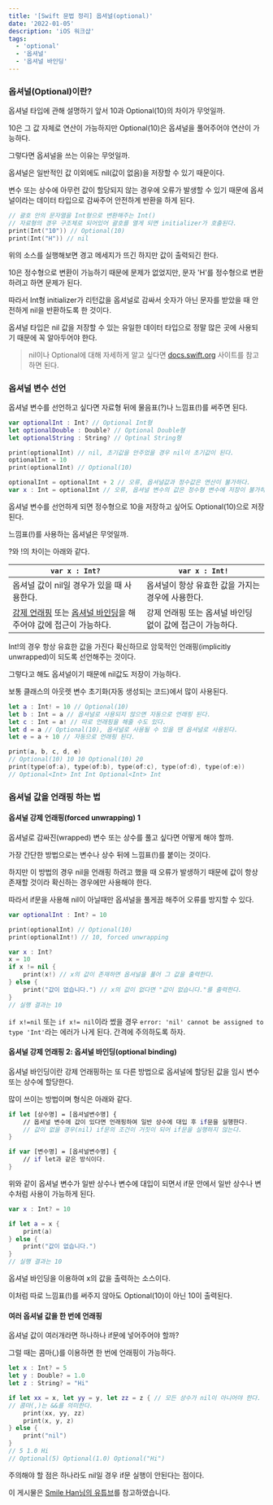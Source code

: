 ```yaml
---
title: '[Swift 문법 정리] 옵셔널(optional)'
date: '2022-01-05'
description: 'iOS 워크샵'
tags:
  - 'optional'
  - '옵셔널'
  - '옵셔널 바인딩'
---
```


### 옵셔널(Optional)이란?

옵셔널 타입에 관해 설명하기 앞서 10과 Optional(10)의 차이가 무엇일까. 

10은 그 값 자체로 연산이 가능하지만 Optional(10)은 옵셔널을 풀어주어야 연산이 가능하다.

그렇다면 옵셔널을 쓰는 이유는 무엇일까.

옵셔널은 일반적인 값 이외에도 nil(값이 없음)을 저장할 수 있기 때문이다.

변수 또는 상수에 아무런 값이 할당되지 않는 경우에 오류가 발생할 수 있기 때문에 옵셔널이라는 데이터 타입으로 감싸주어 안전하게 반환을 하게 된다.

```swift
// 괄호 안의 문자열을 Int형으로 변환해주는 Int()
// 자료형의 경우 구조체로 되어있어 괄호를 열게 되면 initializer가 호출된다.
print(Int("10")) // Optional(10)
print(Int("H")) // nil
```

위의 소스를 실행해보면 경고 메세지가 뜨긴 하지만 값이 출력되긴 한다.

10은 정수형으로 변환이 가능하기 때문에 문제가 없었지만, 문자 'H'를 정수형으로 변환하려고 하면 문제가 된다.

따라서 Int형 initializer가 리턴값을 옵셔널로 감싸서 숫자가 아닌 문자를 받았을 때 안전하게 nil을 반환하도록 한 것이다.

옵셔널 타입은 nil 값을 저장할 수 있는 유일한 데이터 타입으로 정말 많은 곳에 사용되기 때문에 꼭 알아두어야 한다.

> nil이나 Optional에 대해 자세하게 알고 싶다면 [docs.swift.org](https://docs.swift.org/swift-book/LanguageGuide/TheBasics.html#ID330) 사이트를 참고하면 된다.

### 옵셔널 변수 선언

옵셔널 변수를 선언하고 싶다면 자료형 뒤에 물음표(?)나 느낌표(!)를 써주면 된다.

```swift
var optionalInt : Int? // Optional Int형 
let optionalDouble : Double? // Optional Double형 
let optionalString : String? // Optinal String형 

print(optionalInt) // nil, 초기값을 안주었을 경우 nil이 초기값이 된다.
optionalInt = 10
print(optionalInt) // Optional(10)

optionalInt = optionalInt + 2 // 오류, 옵셔널값과 정수값은 연산이 불가하다.
var x : Int = optionalInt // 오류, 옵셔널 변수의 값은 정수형 변수에 저장이 불가하다.
```

옵셔널 변수를 선언하게 되면 정수형으로 10을 저장하고 싶어도 Optional(10)으로 저장된다.

느낌표(!)를 사용하는 옵셔널은 무엇일까.

?와 !의 차이는 아래와 같다.

| `var x : Int?`                                                                                                                                                   | `var x : Int!`                                            |
| ---------------------------------------------------------------------------------------------------------------------------------------------------------------- | --------------------------------------------------------- |
| 옵셔널 값이 nil일 경우가 있을 때 사용한다.                                                                                                                       | 옵셔널이 항상 유효한 값을 가지는 경우에 사용한다.         |
| [강제 언래핑](#옵셔널-강제-언래핑forced-unwrapping-1) 또는 [옵셔널 바인딩](#옵셔널-강제-언래핑-2-옵셔널-바인딩optional-binding)을 해주어야 값에 접근이 가능하다. | 강제 언래핑 또는 옵셔널 바인딩 없이 값에 접근이 가능하다. |

Int!의 경우 항상 유효한 값을 가진다 확신하므로 암묵적인 언래핑(implicitly unwrapped)이 되도록 선언해주는 것이다.

그렇다고 해도 옵셔널이기 때문에 nil값도 저장이 가능하다.

보통 클래스의 아웃렛 변수 초기화(자동 생성되는 코드)에서 많이 사용된다.

```swift
let a : Int! = 10 // Optional(10)
let b : Int = a // 옵셔널로 사용되지 않으면 자동으로 언래핑 된다.
let c : Int = a! // 따로 언래핑을 해줄 수도 있다.
let d = a // Optional(10), 옵셔널로 사용될 수 있을 땐 옵셔널로 사용된다. 
let e = a + 10 // 자동으로 언래핑 된다.

print(a, b, c, d, e)
// Optional(10) 10 10 Optional(10) 20
print(type(of:a), type(of:b), type(of:c), type(of:d), type(of:e))
// Optional<Int> Int Int Optional<Int> Int
```

### 옵셔널 값을 언래핑 하는 법

#### 옵셔널 강제 언래핑(forced unwrapping) 1

옵셔널로 감싸진(wrapped) 변수 또는 상수를 풀고 싶다면 어떻게 해야 할까.

가장 간단한 방법으로는 변수나 상수 뒤에 느낌표(!)를 붙이는 것이다.

하지만 이 방법의 경우 nil을 언래핑 하려고 했을 때 오류가 발생하기 때문에 값이 항상 존재할 것이라 확신하는 경우에만 사용해야 한다.

따라서 if문을 사용해 nil이 아닐때만 옵셔널을 풀게끔 해주어 오류를 방지할 수 있다.

```swift
var optionalInt : Int? = 10

print(optionalInt) // Optional(10)
print(optionalInt!) // 10, forced unwrapping
```

```swift
var x : Int?
x = 10
if x != nil {
    print(x!) // x의 값이 존재하면 옵셔널을 풀어 그 값을 출력한다.
} else {
    print("값이 없습니다.") // x의 값이 없다면 "값이 없습니다."를 출력한다.
}
// 실행 결과는 10
```

<Callout type="warning" icon="⚠️">

`if x!=nil` 또는 `if x!= nil`이라 썼을 경우 `error: 'nil' cannot be assigned to type 'Int'`라는 에러가 나게 된다. 간격에 주의하도록 하자.

</Callout>

#### 옵셔널 강제 언래핑 2: 옵셔널 바인딩(optional binding)

옵셔널 바인딩이란 강제 언래핑하는 또 다른 방법으로 옵셔널에 할당된 값을 임시 변수 또는 상수에 할당한다.

많이 쓰이는 방법이며 형식은 아래와 같다.

```swift
if let [상수명] = [옵셔널변수명] {
    // 옵셔널 변수에 값이 있다면 언래핑하여 일반 상수에 대입 후 if문을 실행한다.
    // 값이 없을 경우(nil) if문의 조건이 거짓이 되어 if문을 실행하지 않는다.
}

if var [변수명] = [옵셔널변수명] {
    // if let과 같은 방식이다.
}
```

위와 같이 옵셔널 변수가 일반 상수나 변수에 대입이 되면서 if문 안에서 일반 상수나 변수처럼 사용이 가능하게 된다.

```swift
var x : Int? = 10

if let a = x {
    print(a)
} else {
    print("값이 없습니다.")
}
// 실행 결과는 10
```

옵셔널 바인딩을 이용하여 x의 값을 출력하는 소스이다.

이처럼 따로 느낌표(!)를 써주지 않아도 Optional(10)이 아닌 10이 출력된다.

#### 여러 옵셔널 값을 한 번에 언래핑

옵셔널 값이 여러개라면 하나하나 if문에 넣어주어야 할까?

그럴 때는 콤마(,)를 이용하면 한 번에 언래핑이 가능하다.

```swift
let x : Int? = 5
let y : Double? = 1.0
let z : String? = "Hi"

if let xx = x, let yy = y, let zz = z { // 모든 상수가 nil이 아니어야 한다.
// 콤마(,)는 &&를 의미한다.
    print(xx, yy, zz)
    print(x, y, z)
} else {
    print("nil")
}
// 5 1.0 Hi
// Optional(5) Optional(1.0) Optional("Hi")
```

주의해야 할 점은 하나라도 nil일 경우 if문 실행이 안된다는 점이다.

<Callout type="info">

이 게시물은 [Smile Han님의 유튜브](https://www.youtube.com/channel/UCM8wseo6DkA-D7yGlCrcrwA)를 참고하였습니다.

</Callout>
